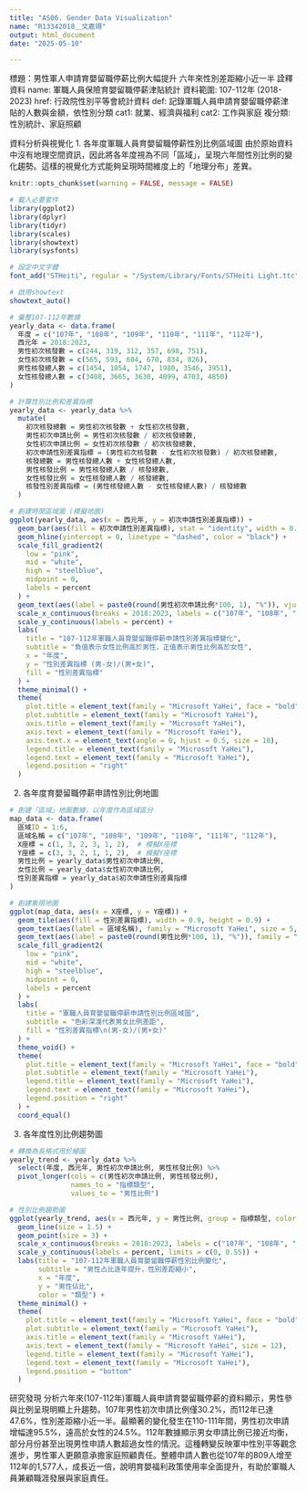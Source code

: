 ```yaml
---
title: "AS06. Gender Data Visualization"
name: "R13342018＿文嘉翎"
output: html_document
date: "2025-05-10"

---
```

標題：男性軍人申請育嬰留職停薪比例大幅提升 六年來性別差距縮小近一半
詮釋資料
name: 軍職人員保險育嬰留職停薪津貼統計
資料範圍: 107-112年 (2018-2023)
href: 行政院性別平等會統計資料
def: 記錄軍職人員申請育嬰留職停薪津貼的人數與金額，依性別分類
cat1: 就業、經濟與福利
cat2: 工作與家庭
複分類: 性別統計、家庭照顧

資料分析與視覺化
1. 各年度軍職人員育嬰留職停薪性別比例區域圖
由於原始資料中沒有地理空間資訊，因此將各年度視為不同「區域」，呈現六年間性別比例的變化趨勢。這樣的視覺化方式能夠呈現時間維度上的「地理分布」差異。

```r
knitr::opts_chunk$set(warning = FALSE, message = FALSE)
```

```r
# 載入必要套件
library(ggplot2)
library(dplyr)
library(tidyr)
library(scales)
library(showtext)
library(sysfonts)

# 設定中文字體
font_add("STHeiti", regular = "/System/Library/Fonts/STHeiti Light.ttc") 

# 啟用showtext
showtext_auto()
```

```r
# 彙整107-112年數據
yearly_data <- data.frame(
  年度 = c("107年", "108年", "109年", "110年", "111年", "112年"),
  西元年 = 2018:2023,
  男性初次核發數 = c(244, 319, 312, 357, 698, 751),
  女性初次核發數 = c(565, 593, 604, 670, 834, 826),
  男性核發總人數 = c(1454, 1854, 1747, 1980, 3546, 3951),
  女性核發總人數 = c(3408, 3665, 3630, 4099, 4703, 4850)
)
```

```r
# 計算性別比例和差異指標
yearly_data <- yearly_data %>%
  mutate(
    初次核發總數 = 男性初次核發數 + 女性初次核發數,
    男性初次申請比例 = 男性初次核發數 / 初次核發總數,
    女性初次申請比例 = 女性初次核發數 / 初次核發總數,
    初次申請性別差異指標 = (男性初次核發數 - 女性初次核發數) / 初次核發總數,
    核發總數 = 男性核發總人數 + 女性核發總人數,
    男性核發比例 = 男性核發總人數 / 核發總數,
    女性核發比例 = 女性核發總人數 / 核發總數,
    核發性別差異指標 = (男性核發總人數 - 女性核發總人數) / 核發總數
  )
```

```r
# 創建時間區域圖 (模擬地圖)
ggplot(yearly_data, aes(x = 西元年, y = 初次申請性別差異指標)) +
  geom_bar(aes(fill = 初次申請性別差異指標), stat = "identity", width = 0.7) +
  geom_hline(yintercept = 0, linetype = "dashed", color = "black") +
  scale_fill_gradient2(
    low = "pink", 
    mid = "white",
    high = "steelblue", 
    midpoint = 0,
    labels = percent
  ) +
  geom_text(aes(label = paste0(round(男性初次申請比例*100, 1), "%")), vjust = -0.5) +
  scale_x_continuous(breaks = 2018:2023, labels = c("107年", "108年", "109年", "110年", "111年", "112年")) +
  scale_y_continuous(labels = percent) +
  labs(
    title = "107-112年軍職人員育嬰留職停薪申請性別差異指標變化",
    subtitle = "負值表示女性比例高於男性，正值表示男性比例高於女性",
    x = "年度",
    y = "性別差異指標 (男-女)/(男+女)",
    fill = "性別差異指標"
  ) +
  theme_minimal() +
  theme(
    plot.title = element_text(family = "Microsoft YaHei", face = "bold", size = 14),
    plot.subtitle = element_text(family = "Microsoft YaHei"),
    axis.title = element_text(family = "Microsoft YaHei"),
    axis.text = element_text(family = "Microsoft YaHei"),
    axis.text.x = element_text(angle = 0, hjust = 0.5, size = 10),
    legend.title = element_text(family = "Microsoft YaHei"),
    legend.text = element_text(family = "Microsoft YaHei"),
    legend.position = "right"
  )
```



2. 各年度育嬰留職停薪申請性別比例地圖
```r
# 創建「區域」地圖數據，以年度作為區域區分
map_data <- data.frame(
  區域ID = 1:6,
  區域名稱 = c("107年", "108年", "109年", "110年", "111年", "112年"),
  X座標 = c(1, 3, 2, 3, 1, 2),  # 模擬X座標
  Y座標 = c(3, 3, 2, 1, 1, 2),  # 模擬Y座標
  男性比例 = yearly_data$男性初次申請比例,
  女性比例 = yearly_data$女性初次申請比例,
  性別差異指標 = yearly_data$初次申請性別差異指標
)

# 創建象限地圖
ggplot(map_data, aes(x = X座標, y = Y座標)) +
  geom_tile(aes(fill = 性別差異指標), width = 0.9, height = 0.9) +
  geom_text(aes(label = 區域名稱), family = "Microsoft YaHei", size = 5, fontface = "bold") +
  geom_text(aes(label = paste0(round(男性比例*100, 1), "%")), family = "Microsoft YaHei", size = 4, vjust = 1.5) +
  scale_fill_gradient2(
    low = "pink", 
    mid = "white",
    high = "steelblue", 
    midpoint = 0,
    labels = percent
  ) +
  labs(
    title = "軍職人員育嬰留職停薪申請性別比例區域圖",
    subtitle = "色彩深淺代表男女比例差距",
    fill = "性別差異指標\n(男-女)/(男+女)"
  ) +
  theme_void() +
  theme(
    plot.title = element_text(family = "Microsoft YaHei", face = "bold", size = 14),
    plot.subtitle = element_text(family = "Microsoft YaHei"),
    legend.title = element_text(family = "Microsoft YaHei"),
    legend.text = element_text(family = "Microsoft YaHei"),
    legend.position = "right"
  ) +
  coord_equal()
```


3. 各年度性別比例趨勢圖
```r
# 轉換為長格式用於繪圖
yearly_trend <- yearly_data %>%
  select(年度, 西元年, 男性初次申請比例, 男性核發比例) %>%
  pivot_longer(cols = c(男性初次申請比例, 男性核發比例), 
               names_to = "指標類型", 
               values_to = "男性比例")

# 性別比例趨勢圖
ggplot(yearly_trend, aes(x = 西元年, y = 男性比例, group = 指標類型, color = 指標類型)) +
  geom_line(size = 1.5) +
  geom_point(size = 3) +
  scale_x_continuous(breaks = 2018:2023, labels = c("107年", "108年", "109年", "110年", "111年", "112年")) +
  scale_y_continuous(labels = percent, limits = c(0, 0.55)) +
  labs(title = "107-112年軍職人員育嬰留職停薪性別比例變化",
       subtitle = "男性占比逐年提升，性別差距縮小",
       x = "年度",
       y = "男性佔比",
       color = "類型") +
  theme_minimal() +
  theme(
    plot.title = element_text(family = "Microsoft YaHei", face = "bold", size = 14),
    plot.subtitle = element_text(family = "Microsoft YaHei"),
    axis.title = element_text(family = "Microsoft YaHei"),
    axis.text = element_text(family = "Microsoft YaHei", size = 12),
    legend.title = element_text(family = "Microsoft YaHei"),
    legend.text = element_text(family = "Microsoft YaHei"),
    legend.position = "bottom"
  )
```


研究發現
分析六年來(107-112年)軍職人員申請育嬰留職停薪的資料顯示，男性參與比例呈現明顯上升趨勢。107年男性初次申請比例僅30.2%，而112年已達47.6%，性別差距縮小近一半。最顯著的變化發生在110-111年間，男性初次申請增幅達95.5%，遠高於女性的24.5%。112年數據顯示男女申請比例已接近均衡，部分月份甚至出現男性申請人數超過女性的情況。這種轉變反映軍中性別平等觀念進步，男性軍人更願意承擔家庭照顧責任。整體申請人數也從107年的809人增至112年的1,577人，成長近一倍，說明育嬰福利政策使用率全面提升，有助於軍職人員兼顧職涯發展與家庭責任。
